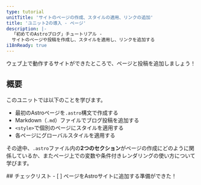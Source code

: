 ```yaml
---
type: tutorial
unitTitle: 'サイトのページの作成、スタイルの適用、リンクの追加'
title: 'ユニット2の導入 - ページ'
description: |-
  「初めてのAstroブログ」チュートリアル -
  サイトのページや投稿を作成し、スタイルを適用し、リンクを追加する
i18nReady: true
---
```




ウェブ上で動作するサイトができたところで、ページと投稿を追加しましょう！

## 概要

このユニットでは以下のことを学びます。
- 最初のAstroページを`.astro`構文で作成する
- Markdown（`.md`）ファイルでブログ投稿を追加する
- `<style>`で個別のページにスタイルを適用する
- 各ページにグローバルスタイルを適用する

その途中、`.astro`ファイル内の**2つのセクション**がページの作成にどのように関係しているか、またページ上での変数や条件付きレンダリングの使い方について学びます。

<Box icon="check-list">
## チェックリスト

<Checklist>
- [ ] ページをAstroサイトに追加する準備ができた！
</Checklist>
</Box>
